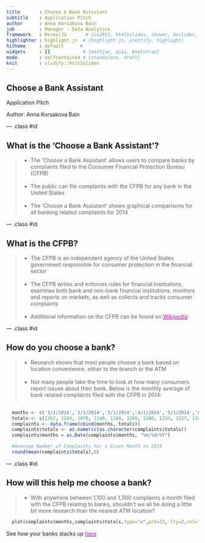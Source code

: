 ```yaml
---
title       : Choose A Bank Assistant
subtitle    : Application Pitch
author      : Anna Korsakova Bain
job         : Manager - Data Analytics
framework   : RevealJS       # {io2012, html5slides, shower, dzslides, ...}
highlighter : highlight.js  # {highlight.js, prettify, highlight}
hitheme     : default      # 
widgets     : []            # {mathjax, quiz, bootstrap}
mode        : selfcontained # {standalone, draft}
knit        : slidify::knit2slides
---
```

## Choose a Bank Assistant

Application Pitch

Author: Anna Korsakova Bain

--- .class #id 

## What is the 'Choose a Bank Assistant'?
> * The 'Choose a Bank Assistant' allows users to compare banks by complaints filed to the Consumer Financial Protection Bureau (CFPB) 
<br><br>
> * The public can file complaints with the CFPB for any bank in the United States
<br><br>
> * The 'Choose a Bank Assistant' shows graphical comparisons for all banking related complaints for 2014

--- .class #id 

## What is the CFPB?
> * The CFPB is an independent agency of the United States government responsible for consumer protection in the financial sector
<br><br>
> *  The CFPB writes and enforces rules for financial institutions, examines both bank and non-bank financial institutions, monitors and reports on markets, as well as collects and tracks consumer complaints
<br><br>
> * Additional information on the CFPB can be found on <a href = "http://en.wikipedia.org/wiki/Consumer_Financial_Protection_Bureau"> <font color="FF00CC">Wikipedia</font></a>

--- .class #id 

## How do you choose a bank?
> * Research shows that most people choose a bank based on location convenience, either to the branch or the ATM
<br><br>
> * Not many people take the time to look at how many consumers report issues about their bank. Below is the monthly average of bank related complaints filed with the CFPB in 2014:
<br><br>

```r
  months <- c('1/1/2014','2/1/2014','3/1/2014','4/1/2014','5/1/2014','6/1/2014','7/1/2014','8/1/2014','9/1/2014','10/1/2014','11/1/2014','12/1/2014')
  totals <- c(1262, 1284, 1070, 1140, 1180, 1289, 1280, 1234, 1227, 1344, 1179, 1186)
  complaints <- data.frame(cbind(months, totals))
  complaints$totals <- as.numeric(as.character(complaints$totals))
  complaints$months = as.Date(complaints$months, "%m/%d/%Y")

```
```r
  #Average Number of Complaints for a Given Month in 2014
  round(mean(complaints$totals),0)
```

--- .class #id 

## How will this help me choose a bank?
> * With anywhere between 1,100 and 1,300 complaints a month filed with the CFPB relating to banks, shouldn't we all be doing a little bit more research than the nearest ATM location?

```r
  plot(complaints$months,complaints$totals,type="o",pch=22, lty=2,col="blue",main="CFPB Bank Complaints for 2014", xlab="Month", ylab="Total Number of Complaints")
```

See how your banks stacks up <a href = "https://akorsakovabain.shinyapps.io/ChooseABankAssistant/"> <font color="FF00CC">here                                    </font></a>
